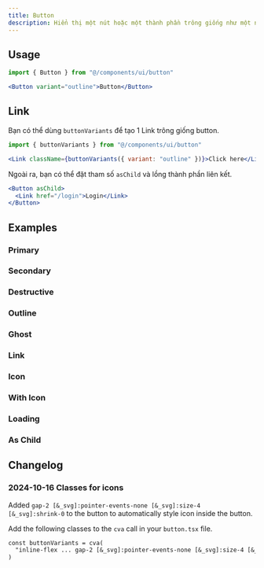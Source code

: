 ```yaml
---
title: Button
description: Hiển thị một nút hoặc một thành phần trông giống như một nút.
---
```


<ComponentPreview name="button-demo" description="A button" />

## Usage

```jsx
import { Button } from "@/components/ui/button"
```

```jsx
<Button variant="outline">Button</Button>
```

## Link

Bạn có thể dùng `buttonVariants` để tạo 1 Link trông giống button.

```jsx
import { buttonVariants } from "@/components/ui/button"
```

```jsx
<Link className={buttonVariants({ variant: "outline" })}>Click here</Link>
```

Ngoài ra, bạn có thể đặt tham số `asChild` và lồng thành phần liên kết.

```jsx
<Button asChild>
  <Link href="/login">Login</Link>
</Button>
```

## Examples

### Primary

<ComponentPreview name="button-demo" description="A primary button" />

### Secondary

<ComponentPreview name="button-secondary" description="A secondary button" />

### Destructive

<ComponentPreview
  name="button-destructive"
  description="A destructive button"
/>

### Outline

<ComponentPreview
  name="button-outline"
  description="A button using the outline variant."
/>

### Ghost

<ComponentPreview
  name="button-ghost"
  description="A button using the ghost variant"
/>

### Link

<ComponentPreview
  name="button-link"
  description="A button using the link variant."
/>

### Icon

<ComponentPreview name="button-icon" description="An icon button" />

### With Icon

<ComponentPreview name="button-with-icon" description="A button with an icon" />

### Loading

<ComponentPreview
  name="button-loading"
  description="A button with a loading state."
/>

### As Child

<ComponentPreview
  name="button-as-child"
  description="A button wrapping a custom Link component"
/>

## Changelog

### 2024-10-16 Classes for icons

Added `gap-2 [&_svg]:pointer-events-none [&_svg]:size-4 [&_svg]:shrink-0` to the button to automatically style icon inside the button.

Add the following classes to the `cva` call in your `button.tsx` file.

```diff showLineNumbers title="button.tsx"
const buttonVariants = cva(
  "inline-flex ... gap-2 [&_svg]:pointer-events-none [&_svg]:size-4 [&_svg]:shrink-0"
)
```
